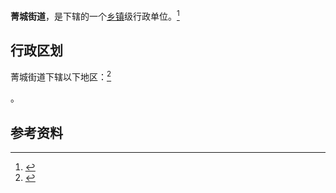 {{中国乡级行政区|35/08/81/001/000}}

'''菁城街道'''，是{{PRC admin/fullname|35/08/81/001/000|3}}下辖的一个[[乡镇|乡镇]]级行政单位。<ref>{{PRC admin/ref sgc|{{PRC admin/parent|35/08/81/001/000}}}}</ref>

== 行政区划 ==

菁城街道下辖以下地区：<ref>{{PRC admin/ref sgc|35/08/81/001/000}}</ref>

{{PRC admin/children|35/08/81/001/000}}。

== 参考资料 ==

{{reflist}}

{{行政区划小作品}}
{{PRC admin/navcat|35/08/81/001/000}}